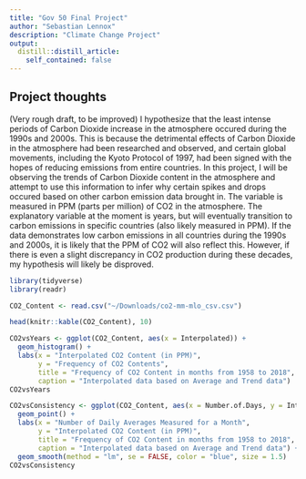 ```yaml
---
title: "Gov 50 Final Project"
author: "Sebastian Lennox"
description: "Climate Change Project"
output:
  distill::distill_article:
    self_contained: false
---
```




## Project thoughts

(Very rough draft, to be improved) 
I hypothesize that the least intense periods of Carbon Dioxide increase in the atmosphere occured during the 1990s and 2000s. This is because the detrimental effects of Carbon Dioxide in the atmosphere had been researched and observed, and certain global movements, including the Kyoto Protocol of 1997, had been signed with the hopes of reducing emissions from entire countries. In this project, I will be observing the trends of Carbon Dioxide content in the atmosphere and attempt to use this information to infer why certain spikes and drops occured based on other carbon emission data brought in. The variable is measured in PPM (parts per million) of CO2 in the atmosphere. The explanatory variable at the moment is years, but will eventually transition to carbon emissions in specific countries (also likely measured in PPM). If the data demonstrates low carbon emissions in all countries during the 1990s and 2000s, it is likely that the PPM of CO2 will also reflect this. However, if there is even a slight discrepancy in CO2 production during these decades, my hypothesis will likely be disproved. 

```r
library(tidyverse)
library(readr)

CO2_Content <- read.csv("~/Downloads/co2-mm-mlo_csv.csv")

head(knitr::kable(CO2_Content), 10)

CO2vsYears <- ggplot(CO2_Content, aes(x = Interpolated)) + 
  geom_histogram() + 
  labs(x = "Interpolated CO2 Content (in PPM)", 
       y = "Frequency of CO2 Contents",
       title = "Frequency of CO2 Content in months from 1958 to 2018", 
       caption = "Interpolated data based on Average and Trend data") 
CO2vsYears


```

```r
CO2vsConsistency <- ggplot(CO2_Content, aes(x = Number.of.Days, y = Interpolated)) + 
  geom_point() + 
  labs(x = "Number of Daily Averages Measured for a Month", 
       y = "Interpolated CO2 Content (in PPM)",
       title = "Frequency of CO2 Content in months from 1958 to 2018", 
       caption = "Interpolated data based on Average and Trend data") +
  geom_smooth(method = "lm", se = FALSE, color = "blue", size = 1.5)
CO2vsConsistency
```

